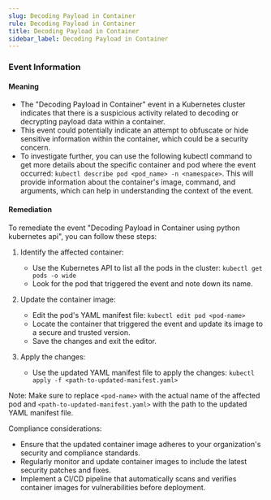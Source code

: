 ```yaml
--- 
slug: Decoding Payload in Container
rule: Decoding Payload in Container
title: Decoding Payload in Container
sidebar_label: Decoding Payload in Container
---
```

                   


### Event Information

#### Meaning

- The "Decoding Payload in Container" event in a Kubernetes cluster indicates that there is a suspicious activity related to decoding or decrypting payload data within a container.
- This event could potentially indicate an attempt to obfuscate or hide sensitive information within the container, which could be a security concern.
- To investigate further, you can use the following kubectl command to get more details about the specific container and pod where the event occurred: `kubectl describe pod <pod_name> -n <namespace>`. This will provide information about the container's image, command, and arguments, which can help in understanding the context of the event.

#### Remediation

To remediate the event "Decoding Payload in Container using python kubernetes api", you can follow these steps:

1. Identify the affected container:
   - Use the Kubernetes API to list all the pods in the cluster: `kubectl get pods -o wide`
   - Look for the pod that triggered the event and note down its name.

2. Update the container image:
   - Edit the pod's YAML manifest file: `kubectl edit pod <pod-name>`
   - Locate the container that triggered the event and update its image to a secure and trusted version.
   - Save the changes and exit the editor.

3. Apply the changes:
   - Use the updated YAML manifest file to apply the changes: `kubectl apply -f <path-to-updated-manifest.yaml>`

Note: Make sure to replace `<pod-name>` with the actual name of the affected pod and `<path-to-updated-manifest.yaml>` with the path to the updated YAML manifest file.

Compliance considerations:
- Ensure that the updated container image adheres to your organization's security and compliance standards.
- Regularly monitor and update container images to include the latest security patches and fixes.
- Implement a CI/CD pipeline that automatically scans and verifies container images for vulnerabilities before deployment.

 